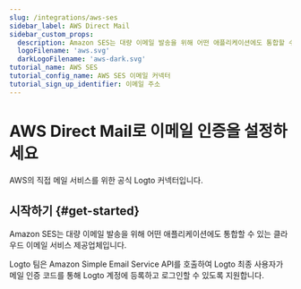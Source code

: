 ```yaml
---
slug: /integrations/aws-ses
sidebar_label: AWS Direct Mail
sidebar_custom_props:
  description: Amazon SES는 대량 이메일 발송을 위해 어떤 애플리케이션에도 통합할 수 있는 클라우드 이메일 서비스 제공업체입니다.
  logoFilename: 'aws.svg'
  darkLogoFilename: 'aws-dark.svg'
tutorial_name: AWS SES
tutorial_config_name: AWS SES 이메일 커넥터
tutorial_sign_up_identifier: 이메일 주소
---
```




# AWS Direct Mail로 이메일 인증을 설정하세요

AWS의 직접 메일 서비스를 위한 공식 Logto 커넥터입니다.

<GuideTip />

## 시작하기 \{#get-started}

Amazon SES는 대량 이메일 발송을 위해 어떤 애플리케이션에도 통합할 수 있는 클라우드 이메일 서비스 제공업체입니다.

Logto 팀은 Amazon Simple Email Service API를 호출하여 Logto 최종 사용자가 메일 인증 코드를 통해 Logto 계정에 등록하고 로그인할 수 있도록 지원합니다.

<Integration />
